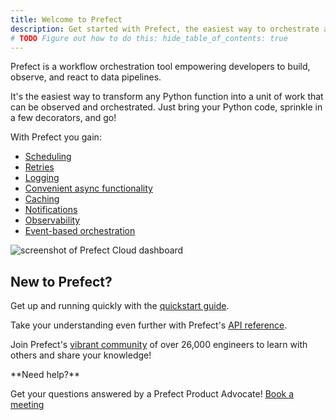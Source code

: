 ```yaml
---
title: Welcome to Prefect
description: Get started with Prefect, the easiest way to orchestrate and observe your data pipelines
# TODO Figure out how to do this: hide_table_of_contents: true
---
```


Prefect is a workflow orchestration tool empowering developers to build, observe, and react to data pipelines.

It's the easiest way to transform any Python function into a unit of work that can be observed and orchestrated. Just bring your Python code, sprinkle in a few decorators, and go!

With Prefect you gain:

* [Scheduling](/3.0rc/automate/add-schedules)
* [Retries](/3.0rc/develop/write-tasks/index#task-arguments)
* [Logging](/3.0rc/develop/observe-workflows/logging/) 
* [Convenient async functionality](/3.0rc/develop/write-tasks/task-runners/#task-runners)
* [Caching](/3.0rc/develop/write-tasks/index#caching)
* [Notifications](/3.0rc/automate/events/automations-triggers/)
* [Observability](/3.0rc/develop/observe-workflows/index/)
* [Event-based orchestration](/3.0rc/automate/events/webhook-triggers)

![screenshot of Prefect Cloud dashboard](/3.0rc/img/ui/cloud-dashboard.png)

## New to Prefect?

Get up and running quickly with the [quickstart guide](/3.0rc/get-started/quickstart/).

Take your understanding even further with Prefect's [API reference](/3.0rc/api-ref/).

Join Prefect's [vibrant community](/contribute/index/) of over 26,000 engineers to learn with others and share your knowledge!

<Tip>
**Need help?**

Get your questions answered by a Prefect Product Advocate! [Book a meeting](https://calendly.com/prefect-experts/prefect-product-advocates?utm_campaign=prefect_docs_cloud&utm_content=prefect_docs&utm_medium=docs&utm_source=docs)
</Tip>
